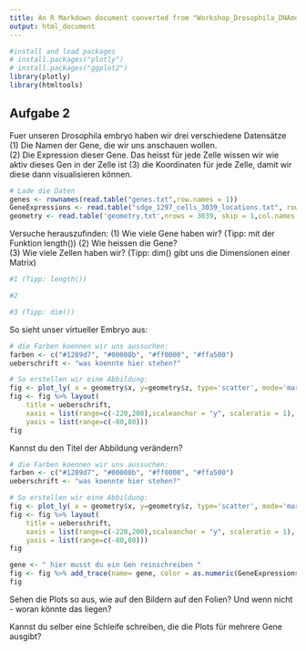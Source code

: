 ```yaml
---
title: An R Markdown document converted from "Workshop_Drosophila_DNAmotifs/GirlsDay_Aufgabe2_Plotting.ipynb"
output: html_document
---
```


```r
#install and load packages
# install.packages("plotly")
# install.packages("ggplot2")
library(plotly)
library(htmltools)
```

## Aufgabe 2

Fuer unseren Drosophila embryo haben wir drei verschiedene Datensätze
(1) Die Namen der Gene, die wir uns anschauen wollen.  
(2) Die Expression dieser Gene. Das heisst für jede Zelle wissen wir wie aktiv dieses Gen in der Zelle ist
(3) die Koordinaten für jede Zelle, damit wir diese dann visualisieren können.
```r
# Lade die Daten
genes <- rownames(read.table("genes.txt",row.names = 1))
GeneExpressions <- read.table("sdge_1297_cells_3039_locations.txt", row.names=genes)
geometry <- read.table('geometry.txt',nrows = 3039, skip = 1,col.names = c("x","y","z"))
```

Versuche herauszufinden:
(1) Wie viele Gene haben wir? (Tipp: mit der Funktion length())
(2) Wie heissen die Gene?  
(3) Wie viele Zellen haben wir? (Tipp: dim() gibt uns die Dimensionen einer Matrix)

```r
#1 (Tipp: length())

#2 

#3 (Tipp: dim())

```
So sieht unser virtueller Embryo aus:
```r
# die Farben koennen wir uns aussuchen:
farben <- c("#1289d7", "#00008b", "#ff0000", "#ffa500")
ueberschrift <- "was koennte hier stehen?"

# So erstellen wir eine Abbildung:
fig <- plot_ly( x = geometry$x, y=geometry$z, type='scatter', mode='markers', colors=farben) 
fig <- fig %>% layout(
    title = ueberschrift,
    xaxis = list(range=c(-220,200),scaleanchor = "y", scaleratio = 1),
    yaxis = list(range=c(-80,80)))
fig
```
Kannst du den Titel der Abbildung verändern?
```r
# die Farben koennen wir uns aussuchen:
farben <- c("#1289d7", "#00008b", "#ff0000", "#ffa500")
ueberschrift <- "was koennte hier stehen?"

# So erstellen wir eine Abbildung:
fig <- plot_ly( x = geometry$x, y=geometry$z, type='scatter', mode='markers', colors=farben)
fig <- fig %>% layout(
    title = ueberschrift,
    xaxis = list(range=c(-220,200),scaleanchor = "y", scaleratio = 1),
    yaxis = list(range=c(-80,80)))
fig
```

```r
gene <- " hier musst du ein Gen reinschreiben "
fig <- fig %>% add_trace(name= gene, color = as.numeric(GeneExpressions[gene,]))
fig
```
Sehen die Plots so aus, wie auf den Bildern auf den Folien? Und wenn nicht - woran könnte das liegen?

Kannst du selber eine Schleife schreiben, die die Plots für mehrere Gene ausgibt?
```r


```


